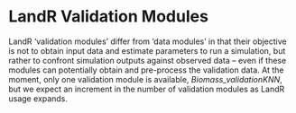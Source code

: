 # LandR Validation Modules

LandR 'validation modules' differ from 'data modules' in that their objective is not to obtain input data and estimate parameters to run a simulation, but rather to confront simulation outputs against observed data -- even if these modules can potentially obtain and pre-process the validation data.
At the moment, only one validation module is available, *Biomass_validationKNN*, but we expect an increment in the number of validation modules as LandR usage expands.
